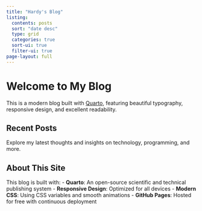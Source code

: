 ```yaml
---
title: "Hardy's Blog"
listing:
  contents: posts
  sort: "date desc"
  type: grid
  categories: true
  sort-ui: true
  filter-ui: true
page-layout: full
---
```


# Welcome to My Blog

This is a modern blog built with [Quarto](https://quarto.org/), featuring beautiful typography, responsive design, and excellent readability.

## Recent Posts

Explore my latest thoughts and insights on technology, programming, and more.

::: {#listing-listing}
:::

## About This Site

This blog is built with:
- **Quarto**: An open-source scientific and technical publishing system
- **Responsive Design**: Optimized for all devices
- **Modern CSS**: Using CSS variables and smooth animations
- **GitHub Pages**: Hosted for free with continuous deployment
